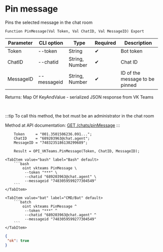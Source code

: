 ﻿---
sidebar_position: 9
---


# Pin message
 Pins the selected message in the chat room



`Function PinMessage(Val Token, Val ChatID, Val MessageID) Export`

  | Parameter | CLI option | Type | Required | Description |
  |-|-|-|-|-|
  | Token | --token | String | &#x2714; | Bot token |
  | ChatID | --chatid | String, Number | &#x2714; | Chat ID |
  | MessageID | --messageid | String, Number | &#x2714; | ID of the message to be pinned |

  
  Returns:  Map Of KeyAndValue - serialized JSON response from VK Teams

<br/>

:::tip
To call this method, the bot must be an administrator in the chat room

Method at API documentation: [GET /chats/pinMessage](https://teams.vk.com/botapi/#/chats/get_chats_pinMessage)
:::
<br/>



```bsl title="1C:Enterprise/OneScript code example"
    Token     = "001.3501506236.091...";
    ChatID    = "689203963@chat.agent";
    MessageID = "7483235186130299689";

    Result = OPI_VKTeams.PinMessage(Token, ChatID, MessageID);
```
 

 <Tabs>
  
    <TabItem value="bash" label="Bash" default>
        ```bash
            oint vkteams PinMessage \
             --token "***" \
             --chatid "689203963@chat.agent" \
             --messageid "7483059599277304549"
        ```
    </TabItem>
  
    <TabItem value="bat" label="CMD/Bat" default>
        ```batch
            oint vkteams PinMessage ^
             --token "***" ^
             --chatid "689203963@chat.agent" ^
             --messageid "7483059599277304549"
        ```
    </TabItem>
</Tabs>


```json title="Result"
{
 "ok": true
}
```
